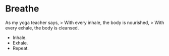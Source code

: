 # Breathe

As my yoga teacher says,
> With every inhale, the body is nourished,
> With every exhale, the body is cleansed.

- Inhale.
- Exhale.
- Repeat.
